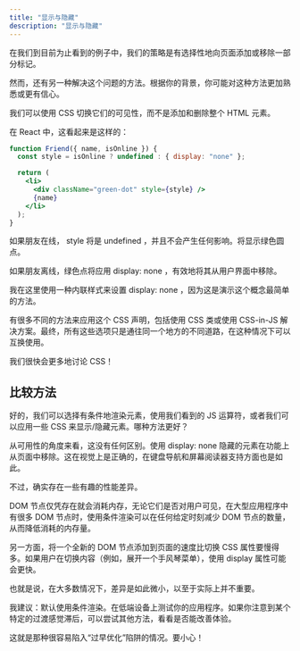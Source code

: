 ```yaml
---
title: "显示与隐藏"
description: "显示与隐藏"
---
```


在我们到目前为止看到的例子中，我们的策略是有选择性地向页面添加或移除一部分标记。

然而，还有另一种解决这个问题的方法。根据你的背景，你可能对这种方法更加熟悉或更有信心。

我们可以使用 CSS 切换它们的可见性，而不是添加和删除整个 HTML 元素。

在 React 中，这看起来是这样的：

```jsx
function Friend({ name, isOnline }) {
  const style = isOnline ? undefined : { display: "none" };

  return (
    <li>
      <div className="green-dot" style={style} />
      {name}
    </li>
  );
}
```

如果朋友在线， style 将是 undefined ，并且不会产生任何影响。将显示绿色圆点。

如果朋友离线，绿色点将应用 display: none ，有效地将其从用户界面中移除。

<Callout title="行内样式？">

我在这里使用一种内联样式来设置 display: none ，因为这是演示这个概念最简单的方法。

有很多不同的方法来应用这个 CSS 声明，包括使用 CSS 类或使用 CSS-in-JS 解决方案。最终，所有这些选项只是通往同一个地方的不同道路，在这种情况下可以互换使用。

我们很快会更多地讨论 CSS！

</Callout>

## 比较方法

好的，我们可以选择有条件地渲染元素，使用我们看到的 JS 运算符，或者我们可以应用一些 CSS 来显示/隐藏元素。哪种方法更好？

从可用性的角度来看，这没有任何区别。使用 display: none 隐藏的元素在功能上从页面中移除。这在视觉上是正确的，在键盘导航和屏幕阅读器支持方面也是如此。

不过，确实存在一些有趣的性能差异。

DOM 节点仅凭存在就会消耗内存，无论它们是否对用户可见，在大型应用程序中有很多 DOM 节点时，使用条件渲染可以在任何给定时刻减少 DOM 节点的数量，从而降低消耗的内存量。

另一方面，将一个全新的 DOM 节点添加到页面的速度比切换 CSS 属性要慢得多。如果用户在切换内容（例如，展开一个手风琴菜单），使用 display 属性可能会更快。

也就是说，在大多数情况下，差异是如此微小，以至于实际上并不重要。

我建议：默认使用条件渲染。在低端设备上测试你的应用程序。如果你注意到某个特定的过渡感觉滞后，可以尝试其他方法，看看是否能改善体验。

这就是那种很容易陷入“过早优化”陷阱的情况。要小心！
